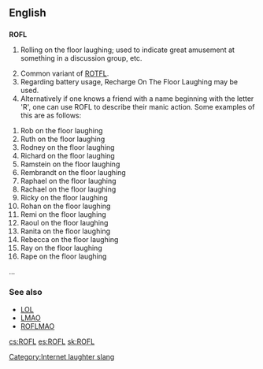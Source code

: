 ==English==

==={{initialism}}===
'''ROFL'''

# {{internet}} Rolling on the floor laughing; used to indicate great amusement at something in a discussion group, etc.
# Common variant of [[ROTFL]].
# Regarding battery usage, Recharge On The Floor Laughing may be used.
# Alternatively if one knows a friend with a name beginning with the letter 'R', one can use ROFL to describe their manic action. Some examples of this are as follows:

#Rob on the floor laughing
#Ruth on the floor laughing
#Rodney on the floor laughing
#Richard on the floor laughing
#Ramstein on the floor laughing
#Rembrandt on the floor laughing
#Raphael on the floor laughing
#Rachael on the floor laughing
#Ricky on the floor laughing
#Rohan on the floor laughing
#Remi on the floor laughing
#Raoul on the floor laughing
#Ranita on the floor laughing
#Rebecca on the floor laughing
#Ray on the floor laughing
#Rape on the floor laughing

...

===See also===
*[[LOL]]
*[[LMAO]]
*[[ROFLMAO]]

[[Category:Internet laughter slang]]

[[cs:ROFL]]
[[es:ROFL]]
[[sk:ROFL]]